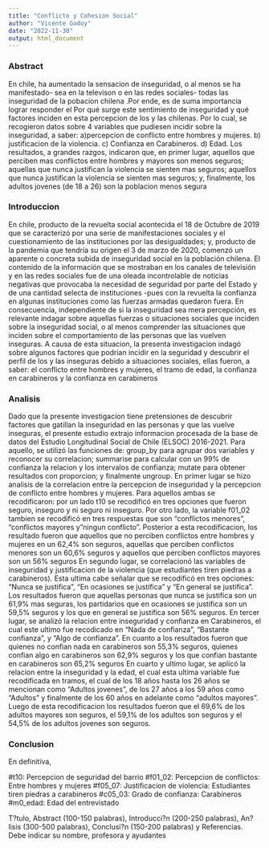```yaml
---
title: "Conflicto y Cohesion Social"
author: "Vicente Godoy"
date: "2022-11-30"
output: html_document
---
```


### **Abstract**

En chile, ha aumentado la sensacion de inseguridad, o al menos se ha manifestado- sea en la televison o en las redes sociales- todas las inseguridad de la pobacion chilena .Por ende, es de suma importancia lograr responder el Por qué surge este sentimiento de inseguridad y qué factores inciden  en esta percepcion de los y las chilenas. Por lo cual, se recogieron datos sobre 4 variables que pudiesen incidir sobre la inseguridad, a saber: a)percepcion de conflicto entre hombres y mujeres. b) justificacion de la violencia. c) Confianza en Carabineros. d) Edad. Los resultados, a grandes razgos, indicaron que, en primer lugar, aquellos que perciben mas conflictos entre hombres y mayores son menos seguros; aquellas que nunca justifican la violencia se sienten mas seguros; aquellos que nunca justifican la violencia se sienten mas seguros; y, finalmente, los adultos jovenes (de 18 a 26) son la poblacion menos segura


### **Introduccion**

En chile, producto de la revuelta social acontecida el 18 de Octubre de 2019 que se caracterizó por una serie de manifestaciones sociales y el cuestionamiento de las instituciones por las desigualdades; y, producto de la pandemia que tendría su origen el 3 de marzo de 2020, comenzó un aparente o concreta subida de inseguridad social en la población chilena. El contenido de la información que se mostraban en los canales de televisión y en las redes sociales fue de una oleada incontrolable de noticias negativas que provocaba la necesidad de seguridad por parte del Estado y de una cantidad selecta de instituciones -pues con la revuelta la confianza en algunas instituciones como las fuerzas armadas quedaron fuera. 
En consecuencia, independiente de si la inseguridad sea mera percepción, es relevante indagar sobre aquellas fuerzas o situaciones sociales que inciden sobre la inseguridad social, o al menos comprender las situaciones que inciden sobre el comportamiento de las personas que las vuelven inseguras. A causa de esta situacion, la presenta investigacion indagó sobre algunos factores que podrian incidir en la seguridad y descubrir el perfil de los y las inseguras debido a situaciones sociales, ellas fueron, a saber: el conflicto entre hombres y mujeres, el tramo de edad, la confianza en carabineros y la confianza en carabineros


### **Analisis**

Dado que la presente investigacion tiene pretensiones de descubrir factores que gatillan la inseguridad en las personas y que las vuelve inseguras, el presente estudio extrajo informacion procesada de la base de datos del Estudio Longitudinal Social de Chile (ELSOC) 2016-2021. Para aquello, se utilizó las funciones de: group_by para agrupar dos variables y reconocer su correlacion; summarise para calcular con un 99% de confianza la relacion y los intervalos de confianza; mutate para obtener resultados con proporcion; y finalmente ungroup.
En primer lugar se hizo analisis de la correlacion entre la percepcion de inseguridad y la percepcion de conflicto entre hombres y mujeres. Para aquellos ambas se recodificaron: por un lado t10 se recodificó en tres opciones que fueron seguro, inseguro y ni seguro ni inseguro. Por otro lado, la variable f01_02 tambien se recodificó en tres respuestas que son "conflictos menores", "conflictos mayores y "ningun conflicto". Posterior a esta recodificacion, los resultado fueron que aquellos que no perciben conflictos entre hombres y mujeres en un 62,4% son seguros, aquellas que perciben conflictos menores son un 60,6% seguros y aquellos que perciben conflictos mayores son un 56% seguros
En segundo lugar, se correlacionó las variables de inseguridad y justificacion de la violencia (que estudiantes tiren piedras a carabineros). Esta ultima cabe señalar que se recodificó en tres opciones: "Nunca se justifica", "En ocasiones se justifica" y "En general se justifica". Los resultados fueron que aquellas personas que nunca se justifica son un 61,9% mas seguras, los partidarios que en ocasiones se justifica son un 59,5% seguros y los que en general se justifica son 56% seguros.
En tercer lugar, se analizó la relacion entre inseguridad y confianza en Carabineros, el cual este ultimo fue recodicado en "Nada de confianza", "Bastante confianza", y "Algo de confianza". En cuanto a los resultados fueron que quienes no confian nada en carabineros son 55,3% seguros, quienes confian algo en carabineros son 62,9% seguros y los que confian bastante en carabineros son 65,2% seguros
En cuarto y ultimo lugar, se aplicó la relacion entre la inseguridad y la edad, el cual esta ultima variable fue recodificada en tramos, el cual de los 18 años hasta los 26 años se mencionan como "Adultos jovenes", de los 27 años a los 59 años como "Adultos" y finalmente de los 60 años en adelante como "adultos mayores". Luego de esta recodificacion los resultados fueron que el 69,6% de los adultos mayores son seguros, el 59,1% de los adultos son seguros y el 54,5% de los adultos jovenes son seguros.


### **Conclusion**

En definitiva, 

#t10:	Percepcion de seguridad del barrio
#f01_02:	Percepcion de conflictos: Entre hombres y mujeres
#f05_07:	Justificacion de violencia: Estudiantes tiren piedras a carabineros
#c05_03:	Grado de confianza: Carabineros
#m0_edad:	Edad del entrevistado

T?tulo, Abstract (100-150 palabras), Introducci?n (200-250 palabras), An?lisis (300-500 palabras), Conclusi?n (150-200 palabras) y Referencias. Debe indicar su nombre, profesora y ayudantes


